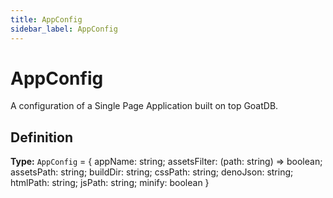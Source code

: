 ```yaml
---
title: AppConfig
sidebar_label: AppConfig
---
```


# AppConfig

A configuration of a Single Page Application built on top GoatDB.

## Definition

**Type:** `AppConfig` = \{ appName: string; assetsFilter: (path: string) =\> boolean; assetsPath: string; buildDir: string; cssPath: string; denoJson: string; htmlPath: string; jsPath: string; minify: boolean \}


